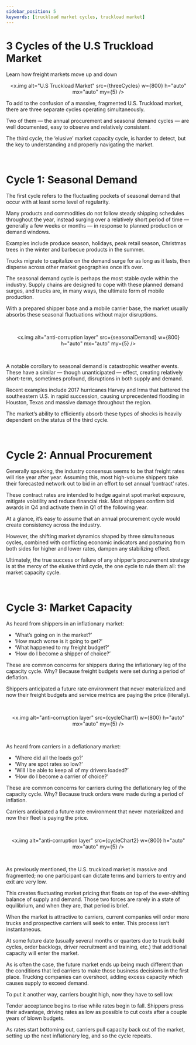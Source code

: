 ```yaml
---
sidebar_position: 5
keywords: [truckload market cycles, truckload market]
---
```



# 3 Cycles of the U.S Truckload Market

Learn how freight markets move up and down

<div align="center">

<x.img alt="U.S Truckload Market" src={threeCycles} w={800} h="auto" mx="auto" my={5} />

</div>

To add to the confusion of a massive, fragmented U.S. Truckload market, there are three separate cycles operating simultaneously.

Two of them — the annual procurement and seasonal demand cycles — are well documented, easy to observe and relatively consistent.

The third cycle, the ‘elusive’ market capacity cycle, is harder to detect, but the key to understanding and properly navigating the market.

<br />

# Cycle 1: Seasonal Demand

The first cycle refers to the fluctuating pockets of seasonal demand that occur with at least some level of regularity.

Many products and commodities do not follow steady shipping schedules throughout the year, instead surging over a relatively short period of time — generally a few weeks or months — in response to planned production or demand windows.

Examples include produce season, holidays, peak retail season, Christmas trees in the winter and barbecue products in the summer.

Trucks migrate to capitalize on the demand surge for as long as it lasts, then disperse across other market geographies once it’s over.

The seasonal demand cycle is perhaps the most stable cycle within the industry. Supply chains are designed to cope with these planned demand surges, and trucks are, in many ways, the ultimate form of mobile production.

With a prepared shipper base and a mobile carrier base, the market usually absorbs these seasonal fluctuations without major disruptions.

<br />

<div align="center">

<x.img
  alt="anti-corruption layer"
  src={seasonalDemand}
  w={800}
  h="auto"
  mx="auto"
  my={5}
/>
</div>

<br />

A notable corollary to seasonal demand is catastrophic weather events. These have a similar — though unanticipated — effect, creating relatively short-term, sometimes profound, disruptions in both supply and demand.

Recent examples include 2017 hurricanes Harvey and Irma that battered the southeastern U.S. in rapid succession, causing unprecedented flooding in Houston, Texas and massive damage throughout the region.

The market’s ability to efficiently absorb these types of shocks is heavily dependent on the status of the third cycle.

<br />

# Cycle 2: Annual Procurement

Generally speaking, the industry consensus seems to be that freight rates will rise year after year. Assuming this, most high-volume shippers take their forecasted network out to bid in an effort to set annual ‘contract’ rates.

These contract rates are intended to hedge against spot market exposure, mitigate volatility and reduce financial risk. Most shippers confirm bid awards in Q4 and activate them in Q1 of the following year.

At a glance, it’s easy to assume that an annual procurement cycle would create consistency across the industry.

However, the shifting market dynamics shaped by three simultaneous cycles, combined with conflicting economic indicators and posturing from both sides for higher and lower rates, dampen any stabilizing effect.

Ultimately, the true success or failure of any shipper’s procurement strategy is at the mercy of the elusive third cycle, the one cycle to rule them all: the market capacity cycle.

<br />

# Cycle 3: Market Capacity

As heard from shippers in an inflationary market:

- ‘What’s going on in the market?’
- ‘How much worse is it going to get?’
- ‘What happened to my freight budget?’
- ‘How do I become a shipper of choice?’

These are common concerns for shippers during the inflationary leg of the capacity cycle. Why? Because freight budgets were set during a period of deflation.

Shippers anticipated a future rate environment that never materialized and now their freight budgets and service metrics are paying the price (literally).

<br />

<div align="center">

<x.img
  alt="anti-corruption layer"
  src={cycleChart1}
  w={800}
  h="auto"
  mx="auto"
  my={5}
/>
</div>

<br />

As heard from carriers in a deflationary market:

- ‘Where did all the loads go?’
- ‘Why are spot rates so low?’
- 'Will I be able to keep all of my drivers loaded?’
- ‘How do I become a carrier of choice?’

These are common concerns for carriers during the deflationary leg of the capacity cycle. Why? Because truck orders were made during a period of inflation.

Carriers anticipated a future rate environment that never materialized and now their fleet is paying the price.

<br />

<div align="center">

<x.img
  alt="anti-corruption layer"
  src={cycleChart2}
  w={800}
  h="auto"
  mx="auto"
  my={5}
/>
</div>

<br />

As previously mentioned, the U.S. truckload market is massive and fragmented; no one participant can dictate terms and barriers to entry and exit are very low.

This creates fluctuating market pricing that floats on top of the ever-shifting balance of supply and demand. Those two forces are rarely in a state of equilibrium, and when they are, that period is brief.

When the market is attractive to carriers, current companies will order more trucks and prospective carriers will seek to enter. This process isn’t instantaneous.

At some future date (usually several months or quarters due to truck build cycles, order backlogs, driver recruitment and training, etc.) that additional capacity will enter the market.

As is often the case, the future market ends up being much different than the conditions that led carriers to make those business decisions in the first place. Trucking companies can overshoot, adding excess capacity which causes supply to exceed demand.

To put it another way, carriers bought high, now they have to sell low.

Tender acceptance begins to rise while rates begin to fall. Shippers press their advantage, driving rates as low as possible to cut costs after a couple years of blown budgets.

As rates start bottoming out, carriers pull capacity back out of the market, setting up the next inflationary leg, and so the cycle repeats.
